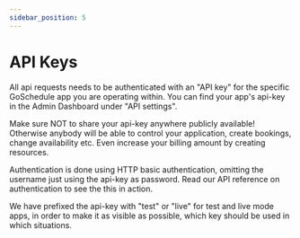 ```yaml
---
sidebar_position: 5
---
```


# API Keys

<WorkingWithApiAlert />

All api requests needs to be authenticated with an "API key" for the specific GoSchedule app you are operating within. You can find your app's api-key in the Admin Dashboard under "API settings".

Make sure NOT to share your api-key anywhere publicly available! Otherwise anybody will be able to control your application, create bookings, change availability etc. Even increase your billing amount by creating resources.

Authentication is done using HTTP basic authentication, omitting the username just using the api-key as password. Read our API reference on authentication to see the this in action.

We have prefixed the api-key with "test" or "live" for test and live mode apps, in order to make it as visible as possible, which key should be used in which situations.